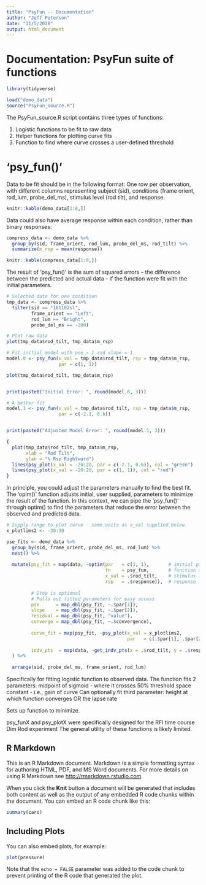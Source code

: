 ```yaml
---
title: "PsyFun -- Documentation"
author: "Jeff Peterson"
date: "11/5/2020"
output: html_document
---
```


# Documentation: PsyFun suite of functions

```r
library(tidyverse)

load("demo_data")
source("PsyFun_source.R")
```

The PsyFun_source.R script contains three types of functions:

1) Logistic functions to be fit to raw data
2) Helper functions for plotting curve fits
3) Function to find where curve crosses a user-defined threshold


# 'psy_fun()'

Data to be fit should be in the following format:
One row per observation, with different columns representing subject (sid), conditions (frame orient, rod_lum, probe_del_ms), stimulus level (rod tilt), and response.

```r
knitr::kable(demo_data[1:8,])
```

Data could also have average response within each condition, rather than binary responses:

```r
compress_data <- demo_data %>% 
  group_by(sid, frame_orient, rod_lum, probe_del_ms, rod_tilt) %>% 
  summarize(m_rsp = mean(response))

knitr::kable(compress_data[1:8,])
```


The result of 'psy_fun()' is the sum of squared errors -- the difference between the predicted and actual data -- if the function were fit with the initial parameters.

```r

# Selected data for one condition
tmp_data <- compress_data %>% 
  filter(sid == "181102sl", 
         frame_orient == "Left", 
         rod_lum == "Bright", 
         probe_del_ms == -200)

# Plot raw data
plot(tmp_data$rod_tilt, tmp_data$m_rsp)

# Fit initial model with pse = 1 and slope = 1
model.0 <- psy_fun(x_val = tmp_data$rod_tilt, rsp = tmp_data$m_rsp,
                   par = c(1, 1))

plot(tmp_data$rod_tilt, tmp_data$m_rsp)


print(paste0("Initial Error: ", round(model.0, 3)))

# A better fit
model.1 <- psy_fun(x_val = tmp_data$rod_tilt, rsp = tmp_data$m_rsp,
                   par = c(-2.1, 0.6))


print(paste0("Adjusted Model Error: ", round(model.1, 3)))

{
  plot(tmp_data$rod_tilt, tmp_data$m_rsp, 
       xlab = "Rod Tilt",
       ylab = "% Rsp Rightward")
  lines(psy_plot(x_val = -20:20, par = c(-2.1, 0.6)), col = "green")
  lines(psy_plot(x_val = -20:20, par = c(1, 1)), col = "red")
}


```

In principle, you could adjust the parameters manually to find the best fit. The 'opim()' function adjusts initial, user supplied, parameters to minimize the result of the function. In this context, we can pipe the 'psy_fun()' through optim() to find the parameters that reduce the error between the observed and predicted data.

```r

# Supply range to plot curve - same units as x_val supplied below
x_plotlims2 <- -30:30 

pse_fits <- demo_data %>% 
  group_by(sid, frame_orient, probe_del_ms, rod_lum) %>%
  nest() %>% 
  
  mutate(psy_fit = map(data, ~optim(par   = c(1, 1),       # initial parameters 
                                    fn    = psy_fun,       # function to optimize
                                    x_val = .$rod_tilt,    # stimulus levels
                                    rsp   = .$response)),  # response
         
         # Step is optional
         # Pulls out fitted parameters for easy access
         pse      = map_dbl(psy_fit, ~.$par[1]),
         slope    = map_dbl(psy_fit, ~.$par[2]),
         residual = map_dbl(psy_fit, "value"),
         converge = map_dbl(psy_fit, ~.$convergence),
         
         curve_fit = map(psy_fit, ~psy_plot(x_val = x_plotlims2, 
                                            par   = c(.$par[1], .$par[2]))),
         
         indv_pts  = map(data, ~get_indv_pts(x = .$rod_tilt, y = .$response))
  ) %>% 
  
  arrange(sid, probe_del_ms, frame_orient, rod_lum)

```


Specifically for fitting logistic function to observed data. 
The function fits 2 parameters: midpoint of sigmoid - where it crosses 50% threshold
space constant - i.e., gain of curve
Can optionally fit third parameter: height at which function converges OR the lapse rate

Sets up function to minimize.



psy_funX and psy_plotX were specifically designed for the RFI time course Dim Rod experiment
The general utility of these functions is likely limited.



## R Markdown

This is an R Markdown document. Markdown is a simple formatting syntax for authoring HTML, PDF, and MS Word documents. For more details on using R Markdown see <http://rmarkdown.rstudio.com>.

When you click the **Knit** button a document will be generated that includes both content as well as the output of any embedded R code chunks within the document. You can embed an R code chunk like this:

```r
summary(cars)
```

## Including Plots

You can also embed plots, for example:

```r
plot(pressure)
```

Note that the `echo = FALSE` parameter was added to the code chunk to prevent printing of the R code that generated the plot.
